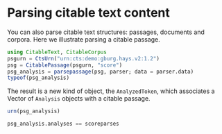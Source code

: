 

# Parsing citable text content


You can also parse citable text structures: passages, documents and corpora.  Here we illustrate parsing a citable passage.

```julia
using CitableText, CitableCorpus
psgurn = CtsUrn("urn:cts:demo:gburg.hays.v2:1.2")
psg = CitablePassage(psgurn, "score")
psg_analysis = parsepassage(psg, parser; data = parser.data)
typeof(psg_analysis)
```

The result is a new kind of object, the `AnalyzedToken`, which associates a Vector of `Analysis` objects with a citable passage.


```julia
urn(psg_analysis)
```

```julia
psg_analysis.analyses == scoreparses
```
